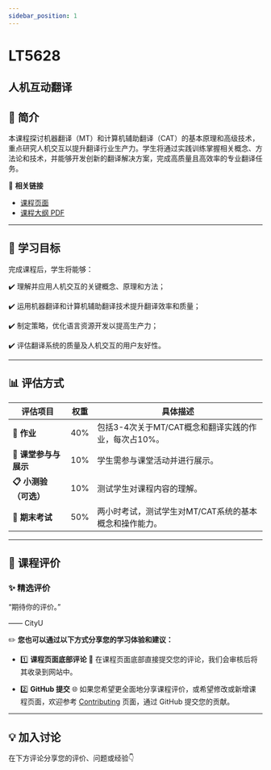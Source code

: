 ```yaml
---
sidebar_position: 1
---
```


# LT5628
## 人机互动翻译

## **📘 简介**
本课程探讨机器翻译（MT）和计算机辅助翻译（CAT）的基本原理和高级技术，重点研究人机交互以提升翻译行业生产力。学生将通过实践训练掌握相关概念、方法论和技术，并能够开发创新的翻译解决方案，完成高质量且高效率的专业翻译任务。

🔗 **相关链接**
- [课程页面](https://www.cityu.edu.hk/catalogue/pg/202526/course/LT5628.htm)
- [课程大纲 PDF](https://www.cityu.edu.hk/catalogue/pg/202526/course/LT5628.pdf)

---

## **🎯 学习目标**

完成课程后，学生将能够：

✔️ 理解并应用人机交互的关键概念、原理和方法；

✔️ 运用机器翻译和计算机辅助翻译技术提升翻译效率和质量；

✔️ 制定策略，优化语言资源开发以提高生产力；

✔️ 评估翻译系统的质量及人机交互的用户友好性。

---

## **📊 评估方式**

| **评估项目**              | **权重** | **具体描述**                                                                                     |
|--------------------------|---------|-----------------------------------------------------------------------------------------------|
| **📖 作业**               | 40%     | 包括3-4次关于MT/CAT概念和翻译实践的作业，每次占10%。                                                |
| **🎤 课堂参与与展示**        | 10%     | 学生需参与课堂活动并进行展示。                                                                     |
| **📋 小测验（可选）**       | 10%     | 测试学生对课程内容的理解。                                                                          |
| **📝 期末考试**            | 50%     | 两小时考试，测试学生对MT/CAT系统的基本概念和操作能力。                                                 |

---

## **💬 课程评价**

### ✨ **精选评价**
<div className={commentStyles.commentBox}>
    <p className={commentStyles.commentText}>
        “期待你的评价。”
    </p>
    <p className={commentStyles.commentAuthor}>—— CityU</p>
</div>

✏️ **您也可以通过以下方式分享您的学习体验和建议：**

- 1️⃣ **课程页面底部评论**
💬 在课程页面底部直接提交您的评论，我们会审核后将其收录到网站中。

- 2️⃣ **GitHub 提交**
🌐 如果您希望更全面地分享课程评价，或希望修改或新增课程页面，欢迎参考 [Contributing](/contributing) 页面，通过 GitHub 提交您的贡献。

---

## **💡 加入讨论**

在下方评论分享您的评价、问题或经验👇
<Utterances />
